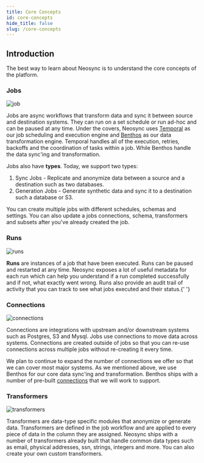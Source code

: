 ```yaml
---
title: Core Concepts
id: core-concepts
hide_title: false
slug: /core-concepts
---
```



## Introduction

The best way to learn about Neosync is to understand the core concepts of the platform.

### Jobs

![job](https://assets.nucleuscloud.com/neosync/docs/jobs-page.png)

Jobs are async workflows that transform data and sync it between source and destination systems. They can run on a set schedule or run ad-hoc and can be paused at any time. Under the covers, Neosync uses [Temporal](https://github.com/temporalio/temporal) as our job scheduling and execution engine and [Benthos](https://github.com/benthosdev/benthos) as our data transformation engine. Temporal handles all of the execution, retries, backoffs and the coordination of tasks within a job. While Benthos handle the data sync'ing and transformation.

Jobs also have <strong>types</strong>. Today, we support two types:

1. Sync Jobs - Replicate and anonymize data between a source and a destination such as two databases.
2. Generation Jobs - Generate synthetic data and sync it to a destination such a database or S3.

You can create multiple jobs with different schedules, schemas and settings. You can also update a jobs connections, schema, transformers and subsets after you've already created the job.

### Runs

![runs](https://assets.nucleuscloud.com/neosync/docs/runs-page.png)

<strong>Runs</strong> are instances of a job that have been executed. Runs can be
paused and restarted at any time. Neosync exposes a lot of useful metadata for each
run which can help you understand if a run completed successfully and if not, what
exactly went wrong. Runs also provide an audit trail of activity that you can track
to see what jobs executed and their status.{' '}

### Connections

![connections](/img/connectionsList.png)

Connections are integrations with upstream and/or downstream systems such as Postgres, S3 and Mysql. Jobs use connections to move data across systems. Connections are created outside of jobs so that you can re-use connections across multiple jobs without re-creating it every time.

We plan to continue to expand the number of connections we offer so that we can cover most major systems. As we mentioned above, we use Benthos for our core data sync'ing and transformation. Benthos ships with a number of pre-built [connections](https://www.benthos.dev/docs/components/inputs/about) that we will work to support.

### Transformers

![transformers](https://assets.nucleuscloud.com/neosync/docs/udt-home.png)

Transformers are data-type specific modules that anonymize or generate data. Transformers are defined in the job workflow and are applied to every piece of data in the column they are assigned. Neosync ships with a number of transformers already built that handle common data types such as email, physical addresses, ssn, strings, integers and more. You can also create your own custom transformers.
